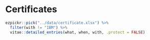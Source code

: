 \newpage

# Certificates

```r
ezpickr::pick("../data/certificate.xlsx") %>%
  filter(with != "IBM") %>%
  vitae::detailed_entries(what, when, with, .protect = FALSE)
```
